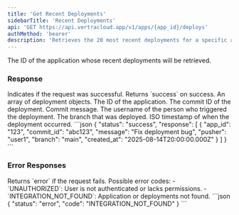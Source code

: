 ```yaml
---
title: 'Get Recent Deployments'
sidebarTitle: 'Recent Deployments'
api: 'GET https://api.vertracloud.app/v1/apps/{app_id}/deploys'
authMethod: 'bearer'
description: 'Retrieves the 20 most recent deployments for a specific application.'
---
```


<ParamField path="app_id" type="string" required>
The ID of the application whose recent deployments will be retrieved.
</ParamField>

### Response

<ResponseField name="status" type="string">
Indicates if the request was successful. Returns `success` on success.
</ResponseField>

<ResponseField name="response" type="array">
An array of deployment objects.

<Expandable title="Toggle object">
  <ResponseField name="app_id" type="string">
  The ID of the application.
  </ResponseField>

  <ResponseField name="commit_id" type="string">
  The commit ID of the deployment.
  </ResponseField>

  <ResponseField name="message" type="string">
  Commit message.
  </ResponseField>

  <ResponseField name="pusher" type="string">
  The username of the person who triggered the deployment.
  </ResponseField>

  <ResponseField name="branch" type="string">
  The branch that was deployed.
  </ResponseField>

  <ResponseField name="created_at" type="string">
  ISO timestamp of when the deployment occurred.
  </ResponseField>
</Expandable>
</ResponseField>

<ResponseExample>
```json
{
  "status": "success",
  "response": [
    {
      "app_id": "123",
      "commit_id": "abc123",
      "message": "Fix deployment bug",
      "pusher": "user1",
      "branch": "main",
      "created_at": "2025-08-14T20:00:00.000Z"
    }
  ]
}
```
</ResponseExample>

### Error Responses

<ResponseField name="status" type="string">
Returns `error` if the request fails.
</ResponseField>

<ResponseField name="code" type="string">
Possible error codes:
- `UNAUTHORIZED`: User is not authenticated or lacks permissions.
- `INTEGRATION_NOT_FOUND`: Application or deployments not found.
</ResponseField>

<ResponseExample>
```json
{
  "status": "error",
  "code": "INTEGRATION_NOT_FOUND"
}
```
</ResponseExample>
